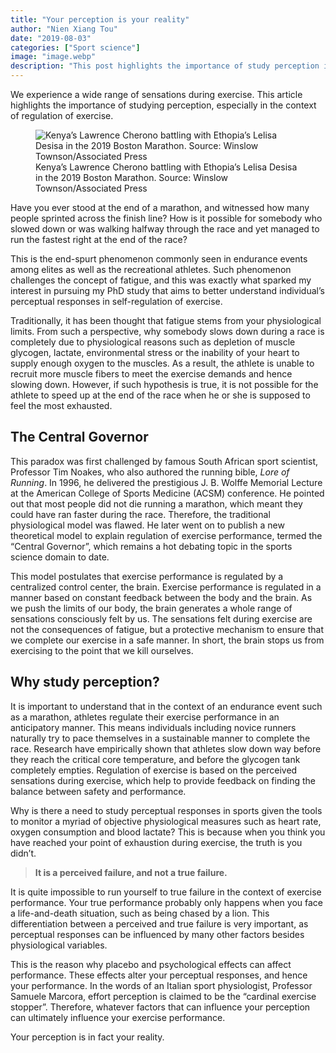 ```yaml
---
title: "Your perception is your reality"
author: "Nien Xiang Tou"
date: "2019-08-03"
categories: ["Sport science"]
image: "image.webp"
description: "This post highlights the importance of study perception in the sport science domain, especially in the context of exercise regulation"
---
```


We experience a wide range of sensations during exercise. This article highlights the importance of studying perception, especially in the context of regulation of exercise.

![Kenya's Lawrence Cherono battling with Ethopia's Lelisa Desisa in the 2019 Boston Marathon. Source: Winslow Townson/Associated Press](image.webp)

Have you ever stood at the end of a marathon, and witnessed how many people sprinted across the finish line? How is it possible for somebody who slowed down or was walking halfway through the race and yet managed to run the fastest right at the end of the race?

This is the end-spurt phenomenon commonly seen in endurance events among elites as well as the recreational athletes. Such phenomenon challenges the concept of fatigue, and this was exactly what sparked my interest in pursuing my PhD study that aims to better understand individual's perceptual responses in self-regulation of exercise.

Traditionally, it has been thought that fatigue stems from your physiological limits. From such a perspective, why somebody slows down during a race is completely due to physiological reasons such as depletion of muscle glycogen, lactate, environmental stress or the inability of your heart to supply enough oxygen to the muscles. As a result, the athlete is unable to recruit more muscle fibers to meet the exercise demands and hence slowing down. However, if such hypothesis is true, it is not possible for the athlete to speed up at the end of the race when he or she is supposed to feel the most exhausted.

## The Central Governor

This paradox was first challenged by famous South African sport scientist, Professor Tim Noakes, who also authored the running bible, *Lore of Running*. In 1996, he delivered the prestigious J. B. Wolffe Memorial Lecture at the American College of Sports Medicine (ACSM) conference. He pointed out that most people did not die running a marathon, which meant they could have ran faster during the race. Therefore, the traditional physiological model was flawed. He later went on to publish a new theoretical model to explain regulation of exercise performance, termed the "Central Governor", which remains a hot debating topic in the sports science domain to date.

This model postulates that exercise performance is regulated by a centralized control center, the brain. Exercise performance is regulated in a manner based on constant feedback between the body and the brain. As we push the limits of our body, the brain generates a whole range of sensations consciously felt by us. The sensations felt during exercise are not the consequences of fatigue, but a protective mechanism to ensure that we complete our exercise in a safe manner. In short, the brain stops us from exercising to the point that we kill ourselves.

## Why study perception?

It is important to understand that in the context of an endurance event such as a marathon, athletes regulate their exercise performance in an anticipatory manner. This means individuals including novice runners naturally try to pace themselves in a sustainable manner to complete the race. Research have empirically shown that athletes slow down way before they reach the critical core temperature, and before the glycogen tank completely empties. Regulation of exercise is based on the perceived sensations during exercise, which help to provide feedback on finding the balance between safety and performance.

Why is there a need to study perceptual responses in sports given the tools to monitor a myriad of objective physiological measures such as heart rate, oxygen consumption and blood lactate? This is because when you think you have reached your point of exhaustion during exercise, the truth is you didn't.

> **It is a perceived failure, and not a true failure.**

It is quite impossible to run yourself to true failure in the context of exercise performance. Your true performance probably only happens when you face a life-and-death situation, such as being chased by a lion. This differentiation between a perceived and true failure is very important, as perceptual responses can be influenced by many other factors besides physiological variables.

This is the reason why placebo and psychological effects can affect performance. These effects alter your perceptual responses, and hence your performance. In the words of an Italian sport physiologist, Professor Samuele Marcora, effort perception is claimed to be the "cardinal exercise stopper". Therefore, whatever factors that can influence your perception can ultimately influence your exercise performance.

Your perception is in fact your reality.
